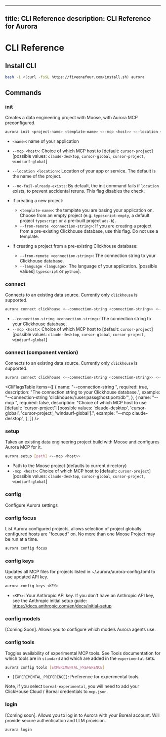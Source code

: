 
---
title: CLI Reference
description: CLI Reference for Aurora
---

# CLI Reference

## Install CLI

```bash filename="Terminal" copy
bash -i <(curl -fsSL https://fiveonefour.com/install.sh) aurora
```

## Commands

### init

Creates a data engineering project with Moose, with Aurora MCP preconfigured.

```bash filename="Terminal" copy
aurora init <project-name> <template-name> <--mcp <host>> <--location <location>> 
```

- `<name>`: name of your application
- `--mcp <host>`: Choice of which MCP host to [default: `cursor-project`] [possible values: `claude-desktop`, `cursor-global`, `cursor-project`, `windsurf-global`]
- `--location <location>`: Location of your app or service. The default is the name of the project.
- `--no-fail-already-exists`: By default, the init command fails if `location` exists, to prevent accidental reruns. This flag disables the check.

- If creating a new project:
    - `<template-name>`: the template you are basing your application on. Choose from an empty project (e.g. `typescript-empty`, a default project `typescript` or a pre-built project `ads-b`).
    - `--from-remote <connection-string>`: If you are creating a project from a pre-existing Clickhouse database, use this flag. Do not use a template.

- If creating a project from a pre-existing Clickhouse database:
    - `--from-remote <connection-string>`: The connection string to your Clickhouse database.
    - `--language <language>`: The language of your application. [possible values] `typescript` or `python`].

### connect

Connects to an existing data source. Currently only `clickhouse` is supported.

```bash filename="Terminal" copy
aurora connect clickhouse <--connection-string <connection-string>> <--mcp <claude-desktop>>
```

- `--connection-string <connection-string>`: The connection string to your Clickhouse database.
- `--mcp <host>`: Choice of which MCP host to [default: `cursor-project`] [possible values: `claude-desktop`, `cursor-global`, `cursor-project`, `windsurf-global`]

### connect (component version)

Connects to an existing data source. Currently only `clickhouse` is supported.

```bash filename="Terminal" copy
aurora connect clickhouse <--connection-string <connection-string>> <--mcp <claude-desktop>>
```

<CliFlagsTable
  items={[
    {
      name: "--connection-string <connection-string>",
      required: true,
      description: "The connection string to your Clickhouse database.",
      example: "--connection-string 'clickhouse://user:pass@host:port/db'",
    },
    {
      name: "--mcp <host>",
      required: false,
      description:
        "Choice of which MCP host to use [default: 'cursor-project'] [possible values: 'claude-desktop', 'cursor-global', 'cursor-project', 'windsurf-global'].",
      example: "--mcp claude-desktop",
    },
  ]}
/>

### setup

Takes an existing data engineering project build with Moose and configures Aurora MCP for it.

```bash filename="Terminal" copy
aurora setup [path] <--mcp <host>>
```

- Path to the Moose project (defaults to current directory)
- `-mcp <host>`: Choice of which MCP host to [default: `cursor-project`] [possible values: `claude-desktop`, `cursor-global`, `cursor-project`, `windsurf-global`]

### config

Configure Aurora settings

### config focus

List Aurora configured projects, allows selection of project globally configured hosts are "focused" on. No more than one Moose Project may be run at a time.

```bash filename="Terminal" copy
aurora config focus
```

### config keys

Updates all MCP files for projects listed in ~/.aurora/aurora-config.toml to use updated API key.

```bash filename="Terminal" copy
aurora config keys <KEY>
```

- `<KEY>`: Your Anthropic API key. If you don't have an Anthropic API key, see the Anthropic initial setup guide: https://docs.anthropic.com/en/docs/initial-setup

### config models

[Coming Soon]. Allows you to configure which models Aurora agents use.

### config tools

Toggles availability of experimental MCP tools. See Tools documentation for which tools are in `standard` and which are added in the `experimental` sets.

```bash filename="Terminal" copy
aurora config tools [EXPERIMENTAL_PREFERENCE]
```

- `[EXPERIMENTAL_PREFERENCE]`: Preference for experimental tools. 

Note, if you select `boreal-experimental`, you will need to add your ClickHouse Cloud / Boreal credentials to `mcp.json`.

### login

[Coming soon]. Allows you to log in to Aurora with your Boreal account. Will provide secure authentication and LLM provision.

```bash filename="Terminal" copy
aurora login
```
